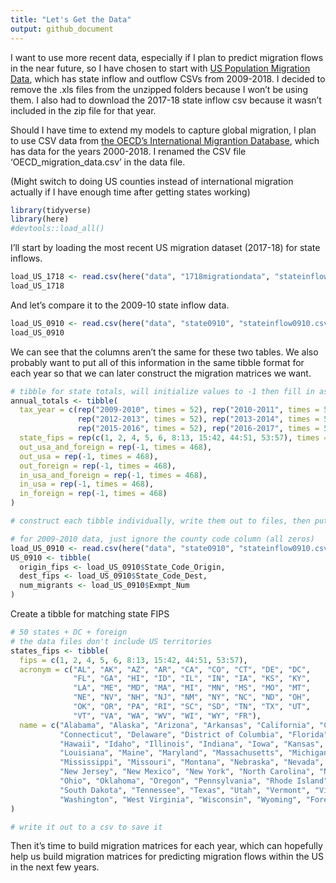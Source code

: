 ```yaml
---
title: "Let's Get the Data"
output: github_document 
---
```


I want to use more recent data, especially if I plan to predict migration flows in the near future, so I have
chosen to start with [US Population Migration Data](https://www.irs.gov/statistics/soi-tax-stats-migration-data), which has state inflow and outflow CSVs from 2009-2018. I decided to remove the .xls files from the unzipped folders because I won't be using them. I also had to download the 2017-18 state inflow csv because it wasn't included in the zip file for that year.

Should I have time to extend my models to capture global migration, I plan to use CSV data from [the OECD's International Migrantion Database](https://stats.oecd.org/Index.aspx?DataSetCode=MIG), which has data for the years 2000-2018. I renamed the CSV file 'OECD_migration_data.csv' in the data file.

(Might switch to doing US counties instead of international migration actually if I have enough time after getting states working)

```r
library(tidyverse)
library(here)
#devtools::load_all()
```

I'll start by loading the most recent US migration dataset (2017-18) for state inflows.
```r
load_US_1718 <- read.csv(here("data", "1718migrationdata", "stateinflow1718.csv"))
load_US_1718
```

And let's compare it to the 2009-10 state inflow data.
```r
load_US_0910 <- read.csv(here("data", "state0910", "stateinflow0910.csv"))
load_US_0910
```

We can see that the columns aren't the same for these two tables. We also probably want to put all of this information in the same tibble format for each year so that we can later construct the migration matrices we want.
```r
# tibble for state totals, will initialize values to -1 then fill in as we load the data
annual_totals <- tibble(
  tax_year = c(rep("2009-2010", times = 52), rep("2010-2011", times = 52), rep("2011-2012", times = 52),
               rep("2012-2013", times = 52), rep("2013-2014", times = 52), rep("2014-2015", times = 52),
               rep("2015-2016", times = 52), rep("2016-2017", times = 52), rep("2017-2018", times = 52)),
  state_fips = rep(c(1, 2, 4, 5, 6, 8:13, 15:42, 44:51, 53:57), times = 9),
  out_usa_and_foreign = rep(-1, times = 468),
  out_usa = rep(-1, times = 468),
  out_foreign = rep(-1, times = 468),
  in_usa_and_foreign = rep(-1, times = 468),
  in_usa = rep(-1, times = 468),
  in_foreign = rep(-1, times = 468)
)

# construct each tibble individually, write them out to files, then put them all in one encompassing tibble

# for 2009-2010 data, just ignore the county code column (all zeros)
load_US_0910 <- read.csv(here("data", "state0910", "stateinflow0910.csv"))
US_0910 <- tibble(
  origin_fips <- load_US_0910$State_Code_Origin,
  dest_fips <- load_US_0910$State_Code_Dest,
  num_migrants <- load_US_0910$Exmpt_Num
)


```

Create a tibble for matching state FIPS 
```r
# 50 states + DC + foreign
# the data files don't include US territories
states_fips <- tibble(
  fips = c(1, 2, 4, 5, 6, 8:13, 15:42, 44:51, 53:57),
  acronym = c("AL", "AK", "AZ", "AR", "CA", "CO", "CT", "DE", "DC", 
              "FL", "GA", "HI", "ID", "IL", "IN", "IA", "KS", "KY", 
              "LA", "ME", "MD", "MA", "MI", "MN", "MS", "MO", "MT", 
              "NE", "NV", "NH", "NJ", "NM", "NY", "NC", "ND", "OH", 
              "OK", "OR", "PA", "RI", "SC", "SD", "TN", "TX", "UT", 
              "VT", "VA", "WA", "WV", "WI", "WY", "FR"),
  name = c("Alabama", "Alaska", "Arizona", "Arkansas", "California", "Colorado",
           "Connecticut", "Delaware", "District of Columbia", "Florida", "Georgia",
           "Hawaii", "Idaho", "Illinois", "Indiana", "Iowa", "Kansas", "Kentucky",
           "Louisiana", "Maine", "Maryland", "Massachusetts", "Michigan", "Minnesota",
           "Mississippi", "Missouri", "Montana", "Nebraska", "Nevada", "New Hampshire",
           "New Jersey", "New Mexico", "New York", "North Carolina", "North Dakota",
           "Ohio", "Oklahoma", "Oregon", "Pennsylvania", "Rhode Island", "South Carolina",
           "South Dakota", "Tennessee", "Texas", "Utah", "Vermont", "Virginia", 
           "Washington", "West Virginia", "Wisconsin", "Wyoming", "Foreign")
)

# write it out to a csv to save it
```


Then it's time to build migration matrices for each year, which can hopefully help us build migration matrices for predicting migration flows within the US in the next few years.







